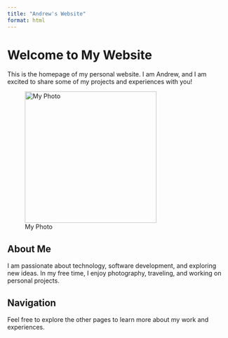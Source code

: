 ```yaml
---
title: "Andrew's Website"
format: html
---
```


# Welcome to My Website

This is the homepage of my personal website. I am Andrew, and I am excited to share some of my projects and experiences with you!

![My Photo](Myphoto.jpg){fig-align="center" width=300px}

## About Me

I am passionate about technology, software development, and exploring new ideas. In my free time, I enjoy photography, traveling, and working on personal projects.

## Navigation

Feel free to explore the other pages to learn more about my work and experiences.
